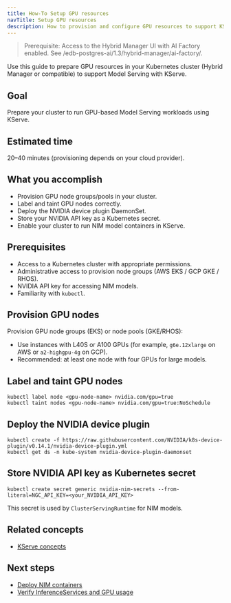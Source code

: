 ```yaml
---
title: How-To Setup GPU resources
navTitle: Setup GPU resources
description: How to provision and configure GPU resources to support KServe model serving.
---
```


> Prerequisite: Access to the Hybrid Manager UI with AI Factory enabled. See /edb-postgres-ai/1.3/hybrid-manager/ai-factory/.

Use this guide to prepare GPU resources in your Kubernetes cluster (Hybrid Manager or compatible) to support Model Serving with KServe.

## Goal

Prepare your cluster to run GPU-based Model Serving workloads using KServe.

## Estimated time

20–40 minutes (provisioning depends on your cloud provider).

## What you accomplish

- Provision GPU node groups/pools in your cluster.
- Label and taint GPU nodes correctly.
- Deploy the NVIDIA device plugin DaemonSet.
- Store your NVIDIA API key as a Kubernetes secret.
- Enable your cluster to run NIM model containers in KServe.

## Prerequisites

- Access to a Kubernetes cluster with appropriate permissions.
- Administrative access to provision node groups (AWS EKS / GCP GKE / RHOS).
- NVIDIA API key for accessing NIM models.
- Familiarity with `kubectl`.

## Provision GPU nodes

Provision GPU node groups (EKS) or node pools (GKE/RHOS):

- Use instances with L40S or A100 GPUs (for example, `g6e.12xlarge` on AWS or `a2-highgpu-4g` on GCP).
- Recommended: at least one node with four GPUs for large models.

## Label and taint GPU nodes

```shell
kubectl label node <gpu-node-name> nvidia.com/gpu=true
kubectl taint nodes <gpu-node-name> nvidia.com/gpu=true:NoSchedule
```

## Deploy the NVIDIA device plugin

```shell
kubectl create -f https://raw.githubusercontent.com/NVIDIA/k8s-device-plugin/v0.14.1/nvidia-device-plugin.yml
kubectl get ds -n kube-system nvidia-device-plugin-daemonset
```

## Store NVIDIA API key as Kubernetes secret

```shell
kubectl create secret generic nvidia-nim-secrets --from-literal=NGC_API_KEY=<your_NVIDIA_API_KEY>
```

This secret is used by `ClusterServingRuntime` for NIM models.

## Related concepts

- [KServe concepts](/edb-postgres-ai/1.3/ai-factory/model/serving)

## Next steps

- [Deploy NIM containers](/edb-postgres-ai/1.3/ai-factory/model/deploy-nim-container)
- [Verify InferenceServices and GPU usage](/edb-postgres-ai/1.3/ai-factory/model/verify-models)
